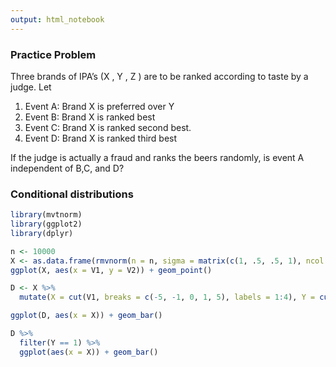 ```yaml
---
output: html_notebook
---
```


### Practice Problem

Three brands of IPA’s (X , Y , Z ) are to be ranked according to taste by a judge. Let

1. Event A: Brand X is preferred over Y
2. Event B: Brand X is ranked best
3. Event C: Brand X is ranked second best.
4. Event D: Brand X is ranked third best

If the judge is actually a fraud and ranks the beers randomly, is event A independent of B,C, and D?


### Conditional distributions

```r
library(mvtnorm)
library(ggplot2)
library(dplyr)

n <- 10000
X <- as.data.frame(rmvnorm(n = n, sigma = matrix(c(1, .5, .5, 1), ncol = 2)))
ggplot(X, aes(x = V1, y = V2)) + geom_point()

D <- X %>%
  mutate(X = cut(V1, breaks = c(-5, -1, 0, 1, 5), labels = 1:4), Y = cut(V2, breaks = c(-5, -1, 0, 1, 5), labels = 1:4))

ggplot(D, aes(x = X)) + geom_bar()

D %>%
  filter(Y == 1) %>%
  ggplot(aes(x = X)) + geom_bar()
```

